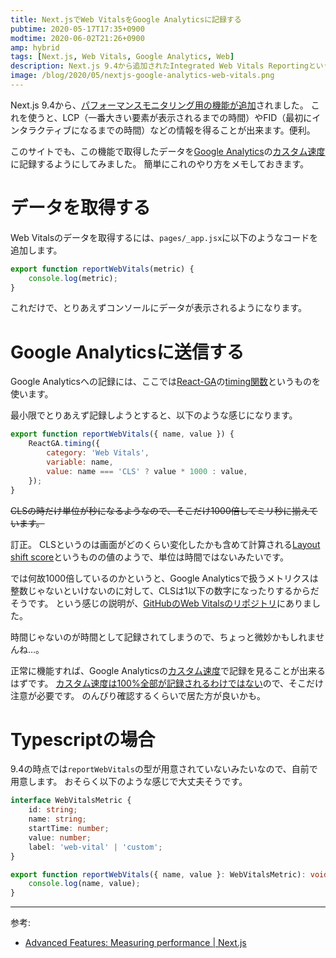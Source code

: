 ```yaml
---
title: Next.jsでWeb VitalsをGoogle Analyticsに記録する
pubtime: 2020-05-17T17:35+0900
modtime: 2020-06-02T21:26+0900
amp: hybrid
tags: [Next.js, Web Vitals, Google Analytics, Web]
description: Next.js 9.4から追加されたIntegrated Web Vitals Reportingという機能を使って、LCPやらFIDやらのWeb VitalsをGoogle Analyticsのカスタム速度に記録する方法です。Google Analyticsへの記録にはReact-GAを使っています。
image: /blog/2020/05/nextjs-google-analytics-web-vitals.png
---
```


Next.js 9.4から、[パフォーマンスモニタリング用の機能が追加](https://nextjs.org/blog/next-9-4#integrated-web-vitals-reporting)されました。
これを使うと、LCP（一番大きい要素が表示されるまでの時間）やFID（最初にインタラクティブになるまでの時間）などの情報を得ることが出来ます。便利。

このサイトでも、この機能で取得したデータを[Google Analytics](https://analytics.google.com/analytics/web/)の[カスタム速度](https://developers.google.com/analytics/devguides/collection/analyticsjs/user-timings?hl=ja)に記録するようにしてみました。
簡単にこれのやり方をメモしておきます。


# データを取得する

Web Vitalsのデータを取得するには、`pages/_app.jsx`に以下のようなコードを追加します。

``` javascript
export function reportWebVitals(metric) {
    console.log(metric);
}
```

これだけで、とりあえずコンソールにデータが表示されるようになります。


# Google Analyticsに送信する

Google Analyticsへの記録には、ここでは[React-GA](https://github.com/react-ga/react-ga)の[timing関数](https://github.com/react-ga/react-ga#reactgatimingargs)というものを使います。

最小限でとりあえず記録しようとすると、以下のような感じになります。

``` javascript
export function reportWebVitals({ name, value }) {
    ReactGA.timing({
        category: 'Web Vitals',
        variable: name,
        value: name === 'CLS' ? value * 1000 : value,
    });
}
```

~~CLSの時だけ単位が秒になるようなので、そこだけ1000倍してミリ秒に揃えています。~~

<PS date="2020-06-02" level={2}>

訂正。
CLSというのは画面がどのくらい変化したかも含めて計算される[Layout shift score](https://web.dev/cls/#layout-shift-score)というものの値のようで、単位は時間ではないみたいです。

では何故1000倍しているのかというと、Google Analyticsで扱うメトリクスは整数じゃないといけないのに対して、CLSは1以下の数字になったりするからだそうです。
という感じの説明が、[GitHubのWeb Vitalsのリポジトリ](https://github.com/GoogleChrome/web-vitals#using-analyticsjs)にありました。

時間じゃないのが時間として記録されてしまうので、ちょっと微妙かもしれませんね…。

</PS>

正常に機能すれば、Google Analyticsの[カスタム速度](https://analytics.google.com/analytics/web/#/report/content-site-speed-user-timings/)で記録を見ることが出来るはずです。
[カスタム速度は100%全部が記録されるわけではない](https://developers.google.com/analytics/devguides/collection/analyticsjs/user-timings?hl=ja#sampling_considerations)ので、そこだけ注意が必要です。
のんびり確認するくらいで居た方が良いかも。


# Typescriptの場合

9.4の時点では`reportWebVitals`の型が用意されていないみたいなので、自前で用意します。
おそらく以下のような感じで大丈夫そうです。

``` typescript
interface WebVitalsMetric {
    id: string;
    name: string;
    startTime: number;
    value: number;
    label: 'web-vital' | 'custom';
}

export function reportWebVitals({ name, value }: WebVitalsMetric): void {
    console.log(name, value);
}
```

---

参考:
- [Advanced Features: Measuring performance | Next.js](https://nextjs.org/docs/advanced-features/measuring-performance)
